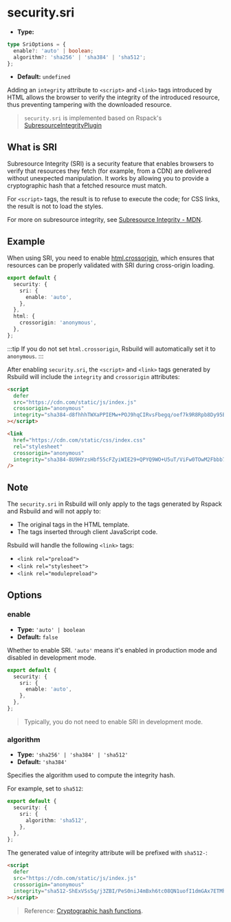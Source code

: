 # security.sri

- **Type:**

```ts
type SriOptions = {
  enable?: 'auto' | boolean;
  algorithm?: 'sha256' | 'sha384' | 'sha512';
};
```

- **Default:** `undefined`

Adding an `integrity` attribute to `<script>` and `<link>` tags introduced by HTML allows the browser to verify the integrity of the introduced resource, thus preventing tampering with the downloaded resource.

> `security.sri` is implemented based on Rspack's [SubresourceIntegrityPlugin](https://rspack.rs/plugins/rspack/subresource-integrity-plugin)

## What is SRI

Subresource Integrity (SRI) is a security feature that enables browsers to verify that resources they fetch (for example, from a CDN) are delivered without unexpected manipulation. It works by allowing you to provide a cryptographic hash that a fetched resource must match.

For `<script>` tags, the result is to refuse to execute the code; for CSS links, the result is not to load the styles.

For more on subresource integrity, see [Subresource Integrity - MDN](https://developer.mozilla.org/en-US/docs/Web/Security/Subresource_Integrity).

## Example

When using SRI, you need to enable [html.crossorigin](/config/html/crossorigin), which ensures that resources can be properly validated with SRI during cross-origin loading.

```ts
export default {
  security: {
    sri: {
      enable: 'auto',
    },
  },
  html: {
    crossorigin: 'anonymous',
  },
};
```

:::tip
If you do not set `html.crossorigin`, Rsbuild will automatically set it to `anonymous`.
:::

After enabling `security.sri`, the `<script>` and `<link>` tags generated by Rsbuild will include the `integrity` and `crossorigin` attributes:

```html
<script
  defer
  src="https://cdn.com/static/js/index.js"
  crossorigin="anonymous"
  integrity="sha384-d8fhhhTWXaPPIEMw+POJ9hqCIRvsFbegq/oef7k9R8Rpb8Dy95B2THPOECdZoLDF"
></script>

<link
  href="https://cdn.com/static/css/index.css"
  rel="stylesheet"
  crossorigin="anonymous"
  integrity="sha384-8U9HYzsHbf55cFZyiWIE29+QPYQ9WO+U5uT/ViFw0TOwM2Fbbb74ZegzRV/nvwrD"
/>
```

## Note

The `security.sri` in Rsbuild will only apply to the tags generated by Rspack and Rsbuild and will not apply to:

- The original tags in the HTML template.
- The tags inserted through client JavaScript code.

Rsbuild will handle the following `<link>` tags:

- `<link rel="preload">`
- `<link rel="stylesheet">`
- `<link rel="modulepreload">`

## Options

### enable

- **Type:** `'auto' | boolean`
- **Default:** `false`

Whether to enable SRI. `'auto'` means it's enabled in production mode and disabled in development mode.

```ts
export default {
  security: {
    sri: {
      enable: 'auto',
    },
  },
};
```

> Typically, you do not need to enable SRI in development mode.

### algorithm

- **Type:** `'sha256' | 'sha384' | 'sha512'`
- **Default:** `'sha384'`

Specifies the algorithm used to compute the integrity hash.

For example, set to `sha512`:

```ts
export default {
  security: {
    sri: {
      algorithm: 'sha512',
    },
  },
};
```

The generated value of integrity attribute will be prefixed with `sha512-`:

```html
<script
  defer
  src="https://cdn.com/static/js/index.js"
  crossorigin="anonymous"
  integrity="sha512-ShExVSs5q/j3ZBI/PeS0niJ4mBxh6tc08QN1uofI1dmGAx7ETMh8/VDddGRewxXQhjCgdgAnaiY3BfnWrUSmZA=="
></script>
```

> Reference: [Cryptographic hash functions](https://www.w3.org/TR/SRI/#cryptographic-hash-functions).
